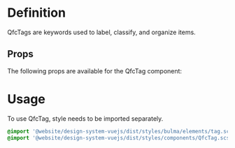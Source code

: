 
<Meta title="Elements/Tag" />

# Definition

QfcTags are keywords used to label, classify, and organize items.

## Props

The following props are available for the QfcTag component:

<ArgTypes of={QfcTag} />

# Usage

To use QfcTag, style needs to be imported separately.

```sass
@import '@website/design-system-vuejs/dist/styles/bulma/elements/tag.scss';
@import '@website/design-system-vuejs/dist/styles/components/QfcTag.scss';

```
